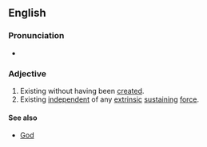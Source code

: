==English==

===Pronunciation===
* {{a|UK}} {{IPA|/ˌsɛlfɛgzˈɪstənt/}}

===Adjective===
{{en-adj}}

# Existing without having been [[create]]d.
# Existing [[independent]] of any [[extrinsic]] [[sustain]]ing [[force]].

====See also====
* [[God]]